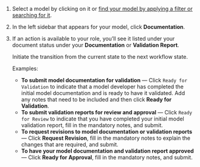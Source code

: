 1. Select a model by clicking on it or [find your model by applying a filter or searching for it](/guide/model-inventory/working-with-model-inventory.qmd#search-filter-and-sort-models).

1. In the left sidebar that appears for your model, click **Documentation**.

1. If an action is available to your role, you'll see it listed under your document status under your **Documentation** or **Validation Report**. 

   Initiate the transition from the current state to the next workflow state.

   Examples: 
   
      - **To submit model documentation for validation** — Click `Ready for Validation` to indicate that a model developer has completed the initial model documentation and is ready to have it validated. Add any notes that need to be included and then click **Ready for Validation**.
      - **To submit validation reports for review and approval** — Click `Ready for Review` to indicate that you have completed your initial model validation report, fill in the mandatory notes, and submit.
      - **To request revisions to model documentation or validation reports** — Click **Request Revision**, fill in the mandatory notes to explain the changes that are required, and submit. 
      - **To have your model documentation and validation report approved** — Click **Ready for Approval**, fill in the mandatory notes, and submit. 
